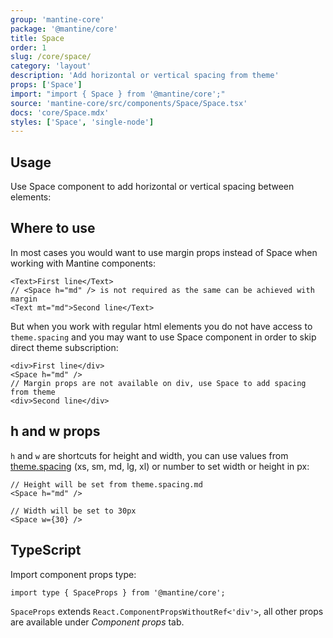 ```yaml
---
group: 'mantine-core'
package: '@mantine/core'
title: Space
order: 1
slug: /core/space/
category: 'layout'
description: 'Add horizontal or vertical spacing from theme'
props: ['Space']
import: "import { Space } from '@mantine/core';"
source: 'mantine-core/src/components/Space/Space.tsx'
docs: 'core/Space.mdx'
styles: ['Space', 'single-node']
---
```



## Usage

Use Space component to add horizontal or vertical spacing between elements:

<Demo data={SpaceDemos.horizontal} />

<Demo data={SpaceDemos.vertical} />

## Where to use

In most cases you would want to use margin props instead of Space when working with Mantine components:

```tsx
<Text>First line</Text>
// <Space h="md" /> is not required as the same can be achieved with margin
<Text mt="md">Second line</Text>
```

But when you work with regular html elements you do not have access to `theme.spacing` and you may want to use
Space component in order to skip direct theme subscription:

```tsx
<div>First line</div>
<Space h="md" />
// Margin props are not available on div, use Space to add spacing from theme
<div>Second line</div>
```

## h and w props

`h` and `w` are shortcuts for height and width, you can use values from [theme.spacing](/theming/extend-theme/#spacing-radius-and-shadows)
(xs, sm, md, lg, xl) or number to set width or height in px:

```tsx
// Height will be set from theme.spacing.md
<Space h="md" />

// Width will be set to 30px
<Space w={30} />
```

## TypeScript

Import component props type:

```tsx
import type { SpaceProps } from '@mantine/core';
```

`SpaceProps` extends `React.ComponentPropsWithoutRef<'div'>`, all other props are available under _Component props_ tab.
